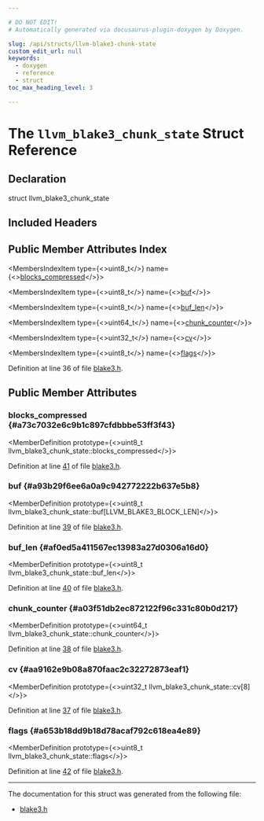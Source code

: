 ```yaml
---

# DO NOT EDIT!
# Automatically generated via docusaurus-plugin-doxygen by Doxygen.

slug: /api/structs/llvm-blake3-chunk-state
custom_edit_url: null
keywords:
  - doxygen
  - reference
  - struct
toc_max_heading_level: 3

---
```





# The `llvm_blake3_chunk_state` Struct Reference

<DoxygenPage pluginConfig={pluginConfig}>



## Declaration

<CodeBlock>struct llvm_blake3_chunk_state</CodeBlock>

## Included Headers

<IncludesList>
<IncludesListItem
  filePath="llvm-c/blake3.h"
  permalink="/docs/api/files/include/include/llvm-c/blake3-h"
  isLocal="true" />
</IncludesList>

## Public Member Attributes Index

<MembersIndex>

<MembersIndexItem
  type={<>uint8&#95;t</>}
  name={<><a href="#a73c7032e6c9b1c897cfdbbbe53ff3f43">blocks&#95;compressed</a></>}>
</MembersIndexItem>

<MembersIndexItem
  type={<>uint8&#95;t</>}
  name={<><a href="#a93b29f6ee6a0a9c942772222b637e5b8">buf</a></>}>
</MembersIndexItem>

<MembersIndexItem
  type={<>uint8&#95;t</>}
  name={<><a href="#af0ed5a411567ec13983a27d0306a16d0">buf&#95;len</a></>}>
</MembersIndexItem>

<MembersIndexItem
  type={<>uint64&#95;t</>}
  name={<><a href="#a03f51db2ec872122f96c331c80b0d217">chunk&#95;counter</a></>}>
</MembersIndexItem>

<MembersIndexItem
  type={<>uint32&#95;t</>}
  name={<><a href="#aa9162e9b08a870faac2c32272873eaf1">cv</a></>}>
</MembersIndexItem>

<MembersIndexItem
  type={<>uint8&#95;t</>}
  name={<><a href="#a653b18dd9b18d78acaf792c618ea4e89">flags</a></>}>
</MembersIndexItem>

</MembersIndex>


Definition at line 36 of file <a href="/docs/api/files/include/include/llvm-c/blake3-h">blake3.h</a>.

<SectionDefinition>

## Public Member Attributes

### blocks&#95;compressed {#a73c7032e6c9b1c897cfdbbbe53ff3f43}

<MemberDefinition
  prototype={<>uint8&#95;t llvm&#95;blake3&#95;chunk&#95;state::blocks&#95;compressed</>}>

Definition at line <a href="/docs/api/files/include/include/llvm-c/blake3-h/#l00041">41</a> of file <a href="/docs/api/files/include/include/llvm-c/blake3-h">blake3.h</a>.
</MemberDefinition>

### buf {#a93b29f6ee6a0a9c942772222b637e5b8}

<MemberDefinition
  prototype={<>uint8&#95;t llvm&#95;blake3&#95;chunk&#95;state::buf&#91;LLVM&#95;BLAKE3&#95;BLOCK&#95;LEN&#93;</>}>

Definition at line <a href="/docs/api/files/include/include/llvm-c/blake3-h/#l00039">39</a> of file <a href="/docs/api/files/include/include/llvm-c/blake3-h">blake3.h</a>.
</MemberDefinition>

### buf&#95;len {#af0ed5a411567ec13983a27d0306a16d0}

<MemberDefinition
  prototype={<>uint8&#95;t llvm&#95;blake3&#95;chunk&#95;state::buf&#95;len</>}>

Definition at line <a href="/docs/api/files/include/include/llvm-c/blake3-h/#l00040">40</a> of file <a href="/docs/api/files/include/include/llvm-c/blake3-h">blake3.h</a>.
</MemberDefinition>

### chunk&#95;counter {#a03f51db2ec872122f96c331c80b0d217}

<MemberDefinition
  prototype={<>uint64&#95;t llvm&#95;blake3&#95;chunk&#95;state::chunk&#95;counter</>}>

Definition at line <a href="/docs/api/files/include/include/llvm-c/blake3-h/#l00038">38</a> of file <a href="/docs/api/files/include/include/llvm-c/blake3-h">blake3.h</a>.
</MemberDefinition>

### cv {#aa9162e9b08a870faac2c32272873eaf1}

<MemberDefinition
  prototype={<>uint32&#95;t llvm&#95;blake3&#95;chunk&#95;state::cv&#91;8&#93;</>}>

Definition at line <a href="/docs/api/files/include/include/llvm-c/blake3-h/#l00037">37</a> of file <a href="/docs/api/files/include/include/llvm-c/blake3-h">blake3.h</a>.
</MemberDefinition>

### flags {#a653b18dd9b18d78acaf792c618ea4e89}

<MemberDefinition
  prototype={<>uint8&#95;t llvm&#95;blake3&#95;chunk&#95;state::flags</>}>

Definition at line <a href="/docs/api/files/include/include/llvm-c/blake3-h/#l00042">42</a> of file <a href="/docs/api/files/include/include/llvm-c/blake3-h">blake3.h</a>.
</MemberDefinition>

</SectionDefinition>

<hr/>

The documentation for this struct was generated from the following file:

<ul>
<li><a href="/docs/api/files/include/include/llvm-c/blake3-h">blake3.h</a></li>
</ul>

</DoxygenPage>
